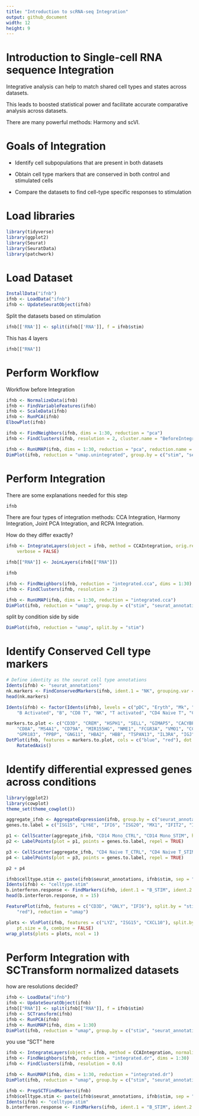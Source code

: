 ```yaml
---
title: "Introduction to scRNA-seq Integration"
output: github_document
width: 12
height: 9
---
```

# Introduction to Single-cell RNA sequence Integration

Integrative analysis can help to match shared cell types and states across datasets.

This leads to boosted statistical power and facilitate accurate comparative analysis across datasets.

There are many powerful methods: Harmony and scVI.

# Goals of Integration

- Identify cell subpopulations that are present in both datasets

- Obtain cell type markers that are conserved in both control and stimulated cells

- Compare the datasets to find cell-type specific responses to stimulation

# Load libraries

```r
library(tidyverse)
library(ggplot2)
library(Seurat)
library(SeuratData)
library(patchwork)
```

# Load Dataset

```r
InstallData("ifnb")
ifnb <- LoadData("ifnb")
ifnb <- UpdateSeuratObject(ifnb)
```

Split the datasets based on stimulation

```r
ifnb[['RNA']] <- split(ifnb[['RNA']], f = ifnb$stim)
```
This has 4 layers

```r
ifnb[["RNA"]]
```


# Perform Workflow

Workflow before Integration

```r
ifnb <- NormalizeData(ifnb)
ifnb <- FindVariableFeatures(ifnb)
ifnb <- ScaleData(ifnb)
ifnb <- RunPCA(ifnb)
ElbowPlot(ifnb)
```

```r
ifnb <- FindNeighbors(ifnb, dims = 1:30, reduction = "pca")
ifnb <- FindClusters(ifnb, resolution = 2, cluster.name = "BeforeIntegration")
```

```r
ifnb <- RunUMAP(ifnb, dims = 1:30, reduction = "pca", reduction.name = "umap.unintegrated")
DimPlot(ifnb, reduction = "umap.unintegrated", group.by = c("stim", "seurat_clusters"))
```

# Perform Integration

There are some explanations needed for this step

```r
ifnb
```
There are four types of integration methods: CCA Integration, Harmony Integration, Joint PCA Integration, and RCPA Integration.

How do they differ exactly?


```r
ifnb <- IntegrateLayers(object = ifnb, method = CCAIntegration, orig.reduction = "pca", new.reduction = "integrated.cca",
    verbose = FALSE)

ifnb[["RNA"]] <- JoinLayers(ifnb[["RNA"]])
```

```r
ifnb
```


```r
ifnb <- FindNeighbors(ifnb, reduction = "integrated.cca", dims = 1:30)
ifnb <- FindClusters(ifnb, resolution = 2)
```

```r
ifnb <- RunUMAP(ifnb, dims = 1:30, reduction = "integrated.cca")
DimPlot(ifnb, reduction = "umap", group.by = c("stim", "seurat_annotations"))
```

split by condition side by side

```r
DimPlot(ifnb, reduction = "umap", split.by = "stim")
```

# Identify Conserved Cell type markers

```r
# Define identity as the seurat cell type annotations
Idents(ifnb) <- "seurat_annotations"
nk.markers <- FindConservedMarkers(ifnb, ident.1 = "NK", grouping.var = "stim", verbose = FALSE)
head(nk.markers)
```

```r
Idents(ifnb) <- factor(Idents(ifnb), levels = c("pDC", "Eryth", "Mk", "DC", "CD14 Mono", "CD16 Mono",
    "B Activated", "B", "CD8 T", "NK", "T activated", "CD4 Naive T", "CD4 Memory T"))

markers.to.plot <- c("CD3D", "CREM", "HSPH1", "SELL", "GIMAP5", "CACYBP", "GNLY", "NKG7", "CCL5",
    "CD8A", "MS4A1", "CD79A", "MIR155HG", "NME1", "FCGR3A", "VMO1", "CCL2", "S100A9", "HLA-DQA1",
    "GPR183", "PPBP", "GNG11", "HBA2", "HBB", "TSPAN13", "IL3RA", "IGJ", "PRSS57")
DotPlot(ifnb, features = markers.to.plot, cols = c("blue", "red"), dot.scale = 8, split.by = "stim") +
    RotatedAxis()
```

# Identify differential expressed genes across conditions

```r
library(ggplot2)
library(cowplot)
theme_set(theme_cowplot())

aggregate_ifnb <- AggregateExpression(ifnb, group.by = c("seurat_annotations", "stim"), return.seurat = TRUE)
genes.to.label = c("ISG15", "LY6E", "IFI6", "ISG20", "MX1", "IFIT2", "IFIT1", "CXCL10", "CCL8")

p1 <- CellScatter(aggregate_ifnb, "CD14 Mono_CTRL", "CD14 Mono_STIM", highlight = genes.to.label)
p2 <- LabelPoints(plot = p1, points = genes.to.label, repel = TRUE)

p3 <- CellScatter(aggregate_ifnb, "CD4 Naive T_CTRL", "CD4 Naive T_STIM", highlight = genes.to.label)
p4 <- LabelPoints(plot = p3, points = genes.to.label, repel = TRUE)

p2 + p4
```

```r
ifnb$celltype.stim <- paste(ifnb$seurat_annotations, ifnb$stim, sep = "_")
Idents(ifnb) <- "celltype.stim"
b.interferon.response <- FindMarkers(ifnb, ident.1 = "B_STIM", ident.2 = "B_CTRL", verbose = FALSE)
head(b.interferon.response, n = 15)
```

```r
FeaturePlot(ifnb, features = c("CD3D", "GNLY", "IFI6"), split.by = "stim", max.cutoff = 3, cols = c("grey",
    "red"), reduction = "umap")
```

```r
plots <- VlnPlot(ifnb, features = c("LYZ", "ISG15", "CXCL10"), split.by = "stim", group.by = "seurat_annotations",
    pt.size = 0, combine = FALSE)
wrap_plots(plots = plots, ncol = 1)
```
# Perform Integration with SCTransform normalized datasets

how are resolutions decided?

```r
ifnb <- LoadData("ifnb")
ifnb <- UpdateSeuratObject(ifnb)
ifnb[["RNA"]] <- split(ifnb[["RNA"]], f = ifnb$stim)
ifnb <- SCTransform(ifnb)
ifnb <- RunPCA(ifnb)
ifnb <- RunUMAP(ifnb, dims = 1:30)
DimPlot(ifnb, reduction = "umap", group.by = c("stim", "seurat_annotations"))
```

you use "SCT" here

```r
ifnb <- IntegrateLayers(object = ifnb, method = CCAIntegration, normalization.method = "SCT", verbose = F)
ifnb <- FindNeighbors(ifnb, reduction = "integrated.dr", dims = 1:30)
ifnb <- FindClusters(ifnb, resolution = 0.6)
```

```r
ifnb <- RunUMAP(ifnb, dims = 1:30, reduction = "integrated.dr")
DimPlot(ifnb, reduction = "umap", group.by = c("stim", "seurat_annotations"))
```

```r
ifnb <- PrepSCTFindMarkers(ifnb)
ifnb$celltype.stim <- paste(ifnb$seurat_annotations, ifnb$stim, sep = "_")
Idents(ifnb) <- "celltype.stim"
b.interferon.response <- FindMarkers(ifnb, ident.1 = "B_STIM", ident.2 = "B_CTRL", verbose = FALSE)
```




